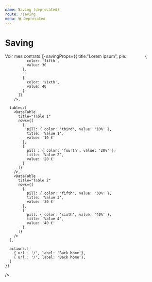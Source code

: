 ```yaml
---
name: Saving (deprecated)
route: /saving
menu: 🗑️ Deprecated
---
```



# Saving

<Playground>
  <Saving
    title="Mes dernières dépenses de santé"
    actions={[
      <Button href='/' color="primary">Voir mes contrats</Button>
    ]}
    savingProps={{
      title:"Lorem ipsum",
      pie:
        <PieChart
          value="10 €"
          values={[
            {
              color: 'third',
              value: 10
            },
            {
              color: 'fourth',
              value: 20
            },

            {
              color: 'fifth',
              value: 30
            },

            {
              color: 'sixth',
              value: 40
            }
          ]}
        />,

      tables:[
        <DataTable
          title="Table 1"
          rows={[
            {
              pill: { color: 'third', value: '10%' },
              title: 'Value 1',
              value: '10 €'
            },
            {
              pill : { color: 'fourth', value: '20%' },
              title: 'Value 2',
              value: '20 €'
            }
          ]}
        />,
        <DataTable
          title="Table 2"
          rows={[
            {
              pill: { color: 'fifth', value: '30%' },
              title: 'Value 3',
              value: '30 €'
            },
            {
              pill: { color: 'sixth', value: '40%' },
              title: 'Value 4',
              value: '40 €'
            }
          ]}
        />
      ],

      actions:[
        { url : '/', label: 'Back home'},
        { url : '/', label: 'Back home'},
      ]
    }}

/>

</Playground>
